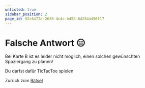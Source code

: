 ```yaml
---
unlisted: true
sidebar_position: 2
page_id: 92c6472d-2630-4c4c-b458-042844456f17
---
```



# Falsche Antwort 😑

Bei Karte B ist es leider nicht möglich, einen solchen gewünschten Spaziergang zu planen!

Du darfst dafür TicTacToe spielen

<TicTacToe />

Zurück zum [Rätsel](https://mint-26e.gbsl.website/blusjk)
